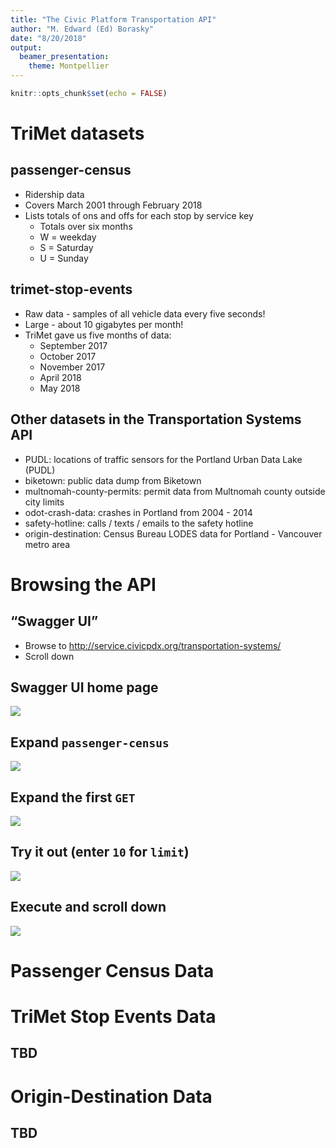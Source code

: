 ```yaml
---
title: "The Civic Platform Transportation API"
author: "M. Edward (Ed) Borasky"
date: "8/20/2018"
output: 
  beamer_presentation:
    theme: Montpellier
---
```


```r
knitr::opts_chunk$set(echo = FALSE)
```

# TriMet datasets

## passenger-census
* Ridership data
* Covers March 2001 through February 2018
* Lists totals of ons and offs for each stop by service key
    - Totals over six months
    - W = weekday
    - S = Saturday
    - U = Sunday

## trimet-stop-events
* Raw data - samples of all vehicle data every five seconds!
* Large - about 10 gigabytes per month!
* TriMet gave us five months of data:
    - September 2017
    - October 2017
    - November 2017
    - April 2018
    - May 2018

## Other datasets in the Transportation Systems API
* PUDL: locations of traffic sensors for the Portland Urban Data Lake (PUDL)
* biketown: public data dump from Biketown
* multnomah-county-permits: permit data from Multnomah county outside city limits
* odot-crash-data: crashes in Portland from 2004 - 2014
* safety-hotline: calls / texts / emails to the safety hotline
* origin-destination: Census Bureau LODES data for Portland - Vancouver metro area

# Browsing the API

## "Swagger UI"
* Browse to <http://service.civicpdx.org/transportation-systems/>
* Scroll down

## Swagger UI home page
![](swagger_ui.png)

## Expand `passenger-census`
![](passenger_census.png)

## Expand the first `GET`
![](first_get.png)

## Try it out (enter `10` for `limit`)
![](try_it_out.png)

## Execute and scroll down
![](response_body.png)

# Passenger Census Data

# TriMet Stop Events Data

## TBD

# Origin-Destination Data

## TBD